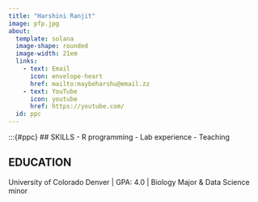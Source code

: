 ```yaml
---
title: "Harshini Ranjit"
image: pfp.jpg
about:
  template: solana
  image-shape: rounded
  image-width: 21em
  links:
    - text: Email
      icon: envelope-heart
      href: mailto:maybeharshu@email.zz
    - text: YouTube
      icon: youtube
      href: https://youtube.com/
  id: ppc
---
```


:::{#ppc}
## SKILLS
- R programming 
- Lab experience 
- Teaching 

## EDUCATION 
University of Colorado Denver | GPA: 4.0 | Biology Major & Data Science minor 

